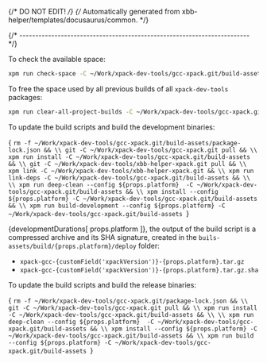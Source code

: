 {/* DO NOT EDIT! */}
{/* Automatically generated from xbb-helper/templates/docusaurus/common. */}




{/* ------------------------------------------------------------------------ */}

To check the available space:

```sh
xpm run check-space -C ~/Work/xpack-dev-tools/gcc-xpack.git/build-assets
```

To free the space used by all previous builds of all `xpack-dev-tools` packages:

```sh
xpm run clear-all-project-builds -C ~/Work/xpack-dev-tools/gcc-xpack.git/build-assets
```

To update the build scripts and build the development binaries:

<CodeBlock language="sh"> {
`rm -f ~/Work/xpack-dev-tools/gcc-xpack.git/build-assets/package-lock.json && \\
git -C ~/Work/xpack-dev-tools/gcc-xpack.git pull && \\
xpm run install -C ~/Work/xpack-dev-tools/gcc-xpack.git/build-assets && \\
git -C ~/Work/xpack-dev-tools/xbb-helper-xpack.git pull && \\
xpm link -C ~/Work/xpack-dev-tools/xbb-helper-xpack.git && \\
xpm run link-deps -C ~/Work/xpack-dev-tools/gcc-xpack.git/build-assets && \\
\\
xpm run deep-clean --config ${props.platform}  -C ~/Work/xpack-dev-tools/gcc-xpack.git/build-assets && \\
xpm install --config ${props.platform} -C ~/Work/xpack-dev-tools/gcc-xpack.git/build-assets && \\
xpm run build-development --config ${props.platform} -C ~/Work/xpack-dev-tools/gcc-xpack.git/build-assets
`} </CodeBlock>

{developmentDurations[ props.platform ]}, the output of the build script is a compressed
archive and its SHA signature, created in
the <code>buils-assets/build/{props.platform}/deploy</code> folder:

* <code>xpack-gcc-{customField('xpackVersion')}-{props.platform}.tar.gz</code>
* <code>xpack-gcc-{customField('xpackVersion')}-{props.platform}.tar.gz.sha</code>

To update the build scripts and build the release binaries:

<CodeBlock language="sh"> {
`rm -f ~/Work/xpack-dev-tools/gcc-xpack.git/package-lock.json && \\
git -C ~/Work/xpack-dev-tools/gcc-xpack.git pull && \\
xpm run install -C ~/Work/xpack-dev-tools/gcc-xpack.git/build-assets && \\
\\
xpm run deep-clean --config ${props.platform}  -C ~/Work/xpack-dev-tools/gcc-xpack.git/build-assets && \\
xpm install --config ${props.platform} -C ~/Work/xpack-dev-tools/gcc-xpack.git/build-assets && \\
xpm run build --config ${props.platform} -C ~/Work/xpack-dev-tools/gcc-xpack.git/build-assets
`} </CodeBlock>
